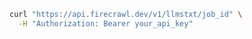 ```bash
curl "https://api.firecrawl.dev/v1/llmstxt/job_id" \
  -H "Authorization: Bearer your_api_key"
```